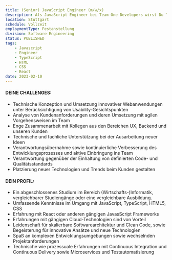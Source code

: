 ```yaml
---
title: (Senior) JavaScript Engineer (m/w/x)
description: Als JavaScript Engineer bei Team One Developers wirst Du Teil eines qualitätsverliebten Entwicklungsteams und unterstützt in spannenden, anspruchsvollen Projekten. Wir arbeiten in unseren JavaScript-Teams ​mit allen gängigen und modernen Technologien, z.B. Reacts.JS, Node.JS, GraphQL und MongoDB.
location: Stuttgart
schedule: Vollzeit
employmentType: Festanstellung
division: Software Engineering
status: PUBLISHED
tags:
    - Javascript
    - Engineer
    - TypeScript
    - HTML
    - CSS
    - React
date: 2023-02-10
---
```


#### DEINE CHALLENGES:

-   Technische Konzeption und Umsetzung innovativer Webanwendungen unter Berücksichtigung von Usability-Gesichtspunkten
-   Analyse von Kundenanforderungen und deren Umsetzung mit agilen Vorgehensweisen im Team
-   Enge Zusammenarbeit mit Kollegen aus den Bereichen UX, Backend und unseren Kunden
-   Technische und fachliche Unterstützung bei der Ausarbeitung neuer Ideen
-   Verantwortungsübernahme sowie kontinuierliche Verbesserung des Entwicklungsprozesses und aktive Einbringung ins Team
-   Verantwortung gegenüber der Einhaltung von definierten Code- und Qualitätsstandards
-   Platzierung neuer Technologien und Trends beim Kunden gestalten

#### DEIN PROFIL:

-   Ein abgeschlossenes Studium im Bereich (Wirtschafts-)Informatik, vergleichbarer Studiengänge oder eine vergleichbare Ausbildung.
-   Umfassende Kenntnisse im Umgang mit JavaScript, TypeScript, HTML5, CSS
-   Erfahrung mit React oder anderen gängigen JavasScript Frameworks
-   Erfahrungen mit gängigen Cloud-Technologien sind von Vorteil
-   Leidenschaft für skalierbare Softwarearchitektur und Clean Code, sowie Begeisterung für innovative Ansätze und neue Technologien
-   Spaß an komplexen Entwicklungsumgebungen sowie wechselnden Projektanforderungen
-   Technische wie prozessuale Erfahrungen mit Continuous Integration und Continuous Delivery sowie Microservices und Testautomatisierung

